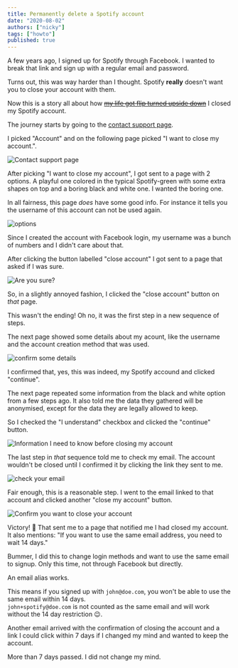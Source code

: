 ```yaml
---
title: Permanently delete a Spotify account
date: "2020-08-02"
authors: ["nicky"]
tags: ["howto"]
published: true
---
```


A few years ago, I signed up for Spotify through Facebook.
I wanted to break that link and sign up with a regular email and password.

Turns out, this was way harder than I thought.
Spotify **really** doesn't want you to close your account with them.

Now this is a story all about how [~~my life got flip turned upside down~~](https://youtu.be/1nCqRmx3Dnw) I closed my Spotify account.

The journey starts by going to the [contact support page](https://support.spotify.com/contact-spotify-support).

I picked "Account" and on the following page picked "I want to close my account.".

![Contact support page](contact.png)

After picking "I want to close my account", I got sent to a page with 2 options.
A playful one colored in the typical Spotify-green with some extra shapes on top and a boring black and white one.
I wanted the boring one.

In all fairness, this page _does_ have some good info.
For instance it tells you the username of this account can not be used again.

![options](options.png)

Since I created the account with Facebook login, my username was a bunch of numbers and I didn't care about that.

After clicking the button labelled "close account" I got sent to a page that asked if I was sure.

![Are you sure?](sure.png)

So, in a slightly annoyed fashion, I clicked the "close account" button on _that_ page.

This wasn't the ending! Oh no, it was the first step in a new sequence of steps.

The next page showed some details about my acount, like the username and the account creation method that was used.

![confirm some details](confirm-details.png)

I confirmed that, yes, this was indeed, my Spotify accound and clicked "continue".

The next page repeated some information from the black and white option from a few steps ago.
It also told me the data they gathered will be anonymised, except for the data they are legally allowed to keep.

So I checked the "I understand" checkbox and clicked the "continue" button.

![Information I need to know before closing my account](checkbox.png)

The last step in _that_ sequence told me to check my email.
The account wouldn't be closed until I confirmed it by clicking the link they sent to me.

![check your email](check-email.png)

Fair enough, this is a reasonable step.
I went to the email linked to that account and clicked another "close my account" button.

![Confirm you want to close your account](close-email.png)

Victory! 🎉 That sent me to a page that notified me I had closed my account.
It also mentions: "If you want to use the same email address, you need to wait 14 days."

Bummer, I did this to change login methods and want to use the same email to signup. Only this time, not through Facebook but directly.

<Aside variant="info">

An email alias works.

This means if you signed up with `john@doe.com`, you won't be able to use the same email within 14 days.  
`john+spotify@doe.com` is not counted as the same email and will work without the 14 day restriction 😉.

</Aside>

Another email arrived with the confirmation of closing the account and a link I could click within 7 days if I changed my mind and wanted to keep the account.

<Aside>

More than 7 days passed. I did not change my mind.

</Aside>
